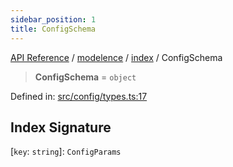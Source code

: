 ```yaml
---
sidebar_position: 1
title: ConfigSchema
---
```


[API Reference](/api-reference/modelence/index/type-aliases/../../../index) / [modelence](/api-reference/modelence/index/type-aliases/../../index) / [index](/api-reference/modelence/index/type-aliases/../index) / ConfigSchema

> **ConfigSchema** = `object`

Defined in: [src/config/types.ts:17](https://github.com/modelence/modelence/blob/dc7829b85ab8bfbdeb8a493bb7737f1b0d315352/packages/modelence/src/config/types.ts#L17)

## Index Signature

\[`key`: `string`\]: `ConfigParams`
